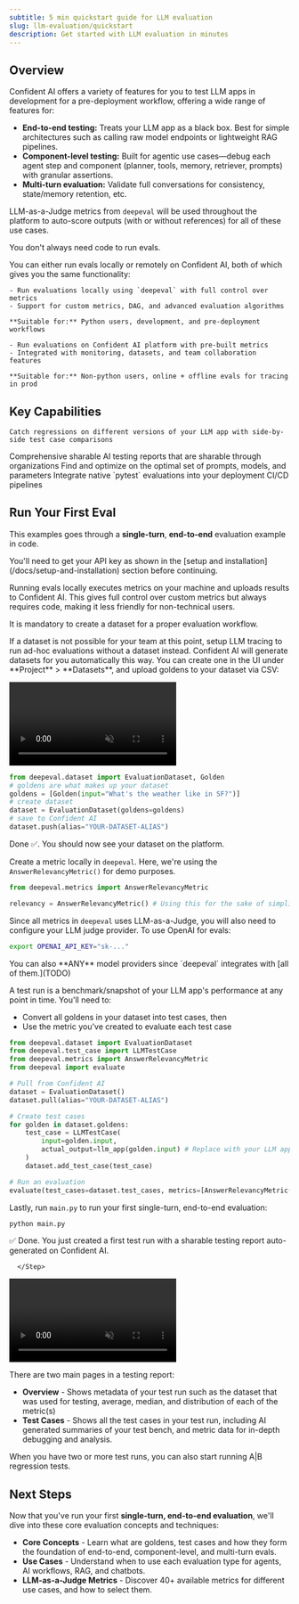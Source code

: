 ```yaml
---
subtitle: 5 min quickstart guide for LLM evaluation
slug: llm-evaluation/quickstart
description: Get started with LLM evaluation in minutes
---
```


## Overview

Confident AI offers a variety of features for you to test LLM apps in development for a pre-deployment workflow, offering a wide range of features for:

- **End-to-end testing:** Treats your LLM app as a black box. Best for simple architectures such as calling raw model endpoints or lightweight RAG pipelines.
- **Component-level testing:** Built for agentic use cases—debug each agent step and component (planner, tools, memory, retriever, prompts) with granular assertions.
- **Multi-turn evaluation:** Validate full conversations for consistency, state/memory retention, etc.

LLM-as-a-Judge metrics from `deepeval` will be used throughout the platform to auto-score outputs (with or without references) for all of these use cases.

<Success>You don't always need code to run evals.</Success>

You can either run evals locally or remotely on Confident AI, both of which gives you the same functionality:

<CardGroup cols={2}>
  <Card
    title="Local Evals"
    icon="laptop"
    iconType="solid"
  >

    - Run evaluations locally using `deepeval` with full control over metrics
    - Support for custom metrics, DAG, and advanced evaluation algorithms

    **Suitable for:** Python users, development, and pre-deployment workflows

  </Card>
  <Card
    title="Remote Evals"
    icon="cloud"
    iconType="solid"
  >

    - Run evaluations on Confident AI platform with pre-built metrics
    - Integrated with monitoring, datasets, and team collaboration features

    **Suitable for:** Non-python users, online + offline evals for tracing in prod

  </Card>
</CardGroup>

## Key Capabilities

<CardGroup cols={2}>
  <Card
    title="A|B Regression Testing"
    icon="arrows-split-up-and-left"
>

    Catch regressions on different versions of your LLM app with side-by-side test case comparisons

  </Card>
  <Card
    title="Sharable Testing Reports"
    icon="file-text"
  >
    Comprehensive sharable AI testing reports that are sharable through organizations 
  </Card>
  <Card
    title="Prompt and Model Insights"
    icon="gear"
  >
    Find and optimize on the optimal set of prompts, models, and parameters
  </Card>
  <Card
    title="Unit-Testing in CI/CD"
    icon="code"
  >
    Integrate native `pytest` evaluations into your deployment CI/CD pipelines
  </Card>
</CardGroup>

## Run Your First Eval

This examples goes through a **single-turn**, **end-to-end** evaluation example in code.

<Warning>
  You'll need to get your API key as shown in the [setup and
  installation](/docs/setup-and-installation) section before continuing.
</Warning>

<Tabs>

<Tab title="Local Evals">

Running evals locally executes metrics on your machine and uploads results to Confident AI. This gives full control over custom metrics but always requires code, making it less friendly for non-technical users.

<Steps>

  <Step title="Create a dataset">

It is mandatory to create a dataset for a proper evaluation workflow.

<Note>
  If a dataset is not possible for your team at this point, setup LLM tracing to
  run ad-hoc evaluations without a dataset instead. Confident AI will generate
  datasets for you automatically this way.
</Note>

<Tabs>

<Tab title="On the platform">
You can create one in the UI under **Project** > **Datasets**, and upload goldens to your dataset via CSV:

<Frame caption="Create Dataset on Confident AI" background="subtle">

<video
  autoPlay
  loop
  muted
  src="https://confident-docs.s3.us-east-1.amazonaws.com/datasets:create-4k.mp4"
  type="video/mp4"
/>

</Frame>

</Tab>

<Tab title="Using DeepEval">

```python main.py
from deepeval.dataset import EvaluationDataset, Golden
# goldens are what makes up your dataset
goldens = [Golden(input="What's the weather like in SF?")]
# create dataset
dataset = EvaluationDataset(goldens=goldens)
# save to Confident AI
dataset.push(alias="YOUR-DATASET-ALIAS")
```

Done ✅. You should now see your dataset on the platform.

</Tab>

</Tabs>

  </Step>

<Step title="Create a metric">

Create a metric locally in `deepeval`. Here, we're using the `AnswerRelevancyMetric()` for demo purposes.

```python main.py
from deepeval.metrics import AnswerRelevancyMetric

relevancy = AnswerRelevancyMetric() # Using this for the sake of simplicity
```

</Step>
<Step title="Configure evaluation model">

Since all metrics in `deepeval` uses LLM-as-a-Judge, you will also need to configure your LLM judge provider. To use OpenAI for evals:

```bash
export OPENAI_API_KEY="sk-..."
```

<Tip>
  You can also **ANY** model providers since `deepeval` integrates with [all of
  them.](TODO)
</Tip>

</Step>

  <Step title="Create a test run">
  
A test run is a benchmark/snapshot of your LLM app's performance at any point in time. You'll need to:

- Convert all goldens in your dataset into test cases, then
- Use the metric you've created to evaluate each test case

```python main.py
from deepeval.dataset import EvaluationDataset
from deepeval.test_case import LLMTestCase
from deepeval.metrics import AnswerRelevancyMetric
from deepeval import evaluate

# Pull from Confident AI
dataset = EvaluationDataset()
dataset.pull(alias="YOUR-DATASET-ALIAS")

# Create test cases
for golden in dataset.goldens:
    test_case = LLMTestCase(
        input=golden.input,
        actual_output=llm_app(golden.input) # Replace with your LLM app
    )
    dataset.add_test_case(test_case)

# Run an evaluation
evaluate(test_cases=dataset.test_cases, metrics=[AnswerRelevancyMetric()])
```

Lastly, run `main.py` to run your first single-turn, end-to-end evaluation:

```bash
python main.py
```

✅ Done. You just created a first test run with a sharable testing report auto-generated on Confident AI.

      </Step>

  </Steps>

</Tab>

<Tab title="Remote Evals">

</Tab>

</Tabs>

  <Frame caption="Testing Report on Confident AI" background="subtle">

<video
  autoPlay
  loop
  muted
  src="https://confident-docs.s3.us-east-1.amazonaws.com/evaluation:testing-report.mp4"
  type="video/mp4"
/>

</Frame>

There are two main pages in a testing report:

- **Overview** - Shows metadata of your test run such as the dataset that was used for testing, average, median, and distribution of each of the metric(s)
- **Test Cases** - Shows all the test cases in your test run, including AI generated summaries of your test bench, and metric data for in-depth debugging and analysis.

When you have two or more test runs, you can also start running A|B regression tests.

## Next Steps

Now that you've run your first **single-turn, end-to-end evaluation**, we'll dive into these core evaluation concepts and techniques:

- **Core Concepts** - Learn what are goldens, test cases and how they form the foundation of end-to-end, component-level, and multi-turn evals.
- **Use Cases** - Understand when to use each evaluation type for agents, AI workflows, RAG, and chatbots.
- **LLM-as-a-Judge Metrics** - Discover 40+ available metrics for different use cases, and how to select them.
